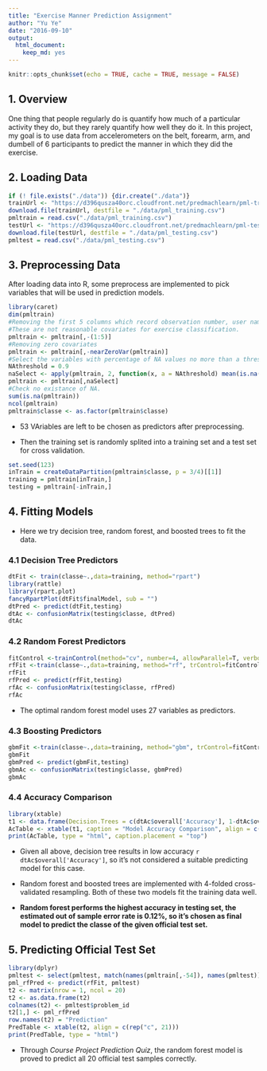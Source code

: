 ```yaml
---
title: "Exercise Manner Prediction Assignment"
author: "Yu Ye"
date: "2016-09-10"
output: 
  html_document: 
    keep_md: yes
---
```


```r
knitr::opts_chunk$set(echo = TRUE, cache = TRUE, message = FALSE)
```

## 1. Overview
One thing that people regularly do is quantify how much of a particular activity they do, but they rarely quantify how well they do it. In this project, my goal is to use data from accelerometers on the belt, forearm, arm, and dumbell of 6 participants to predict the manner in which they did the exercise.

## 2. Loading Data

```r
if (! file.exists("./data")) {dir.create("./data")}
trainUrl <- "https://d396qusza40orc.cloudfront.net/predmachlearn/pml-training.csv"
download.file(trainUrl, destfile = "./data/pml_training.csv")
pmltrain = read.csv("./data/pml_training.csv")
testUrl <- "https://d396qusza40orc.cloudfront.net/predmachlearn/pml-testing.csv"
download.file(testUrl, destfile = "./data/pml_testing.csv")
pmltest = read.csv("./data/pml_testing.csv")
```

## 3. Preprocessing Data
After loading data into R, some preprocess are implemented to pick variables that will be used in prediction models.
```r
library(caret)
dim(pmltrain)
#Removing the first 5 columns which record observation number, user name and timestamp.
#These are not reasonable covariates for exercise classification.
pmltrain <- pmltrain[,-(1:5)]
#Removing zero covariates
pmltrain <- pmltrain[,-nearZeroVar(pmltrain)]
#Select the variables with percentage of NA values no more than a threshold.
NAthreshold = 0.9
naSelect <- apply(pmltrain, 2, function(x, a = NAthreshold) mean(is.na(x)) < a)
pmltrain <- pmltrain[,naSelect]
#Check no existance of NA.
sum(is.na(pmltrain))
ncol(pmltrain)
pmltrain$classe <- as.factor(pmltrain$classe)
```

* 53 VAriables are left to be chosen as predictors after preprocessing.

* Then the training set is randomly splited into a training set and a test set for cross validation.

```r
set.seed(123)
inTrain = createDataPartition(pmltrain$classe, p = 3/4)[[1]]
training = pmltrain[inTrain,]
testing = pmltrain[-inTrain,]
```

## 4. Fitting Models

* Here we try decision tree, random forest, and boosted trees to fit the data.

### 4.1 Decision Tree Predictors
```r
dtFit <- train(classe~.,data=training, method="rpart")
library(rattle)
library(rpart.plot)
fancyRpartPlot(dtFit$finalModel, sub = "")
dtPred <- predict(dtFit,testing)
dtAc <- confusionMatrix(testing$classe, dtPred)
dtAc
```

### 4.2 Random Forest Predictors
```r
fitControl <-trainControl(method="cv", number=4, allowParallel=T, verbose=F)
rfFit <-train(classe~.,data=training, method="rf", trControl=fitControl, verbose=F)
rfFit
rfPred <- predict(rfFit,testing)
rfAc <- confusionMatrix(testing$classe, rfPred)
rfAc
```

* The optimal random forest model uses 27 variables as predictors. 

### 4.3 Boosting Predictors
```r
gbmFit <-train(classe~.,data=training, method="gbm", trControl=fitControl,verbose=F)
gbmFit
gbmPred <- predict(gbmFit,testing)
gbmAc <- confusionMatrix(testing$classe, gbmPred)
gbmAc
```

### 4.4 Accuracy Comparison
```r
library(xtable)
t1 <- data.frame(Decision.Trees = c(dtAc$overall['Accuracy'], 1-dtAc$overall['Accuracy']), Random.Forest = c(rfAc$overall['Accuracy'], 1-rfAc$overall['Accuracy']), Boosted.Trees = c(gbmAc$overall['Accuracy'], 1-gbmAc$overall['Accuracy']), row.names = c("Accuracy", "Estimated Out of Sample Error Rate"))
AcTable <- xtable(t1, caption = "Model Accuracy Comparison", align = c(rep("c", 4)), digits = 4)
print(AcTable, type = "html", caption.placement = "top")
```


* Given all above, decision tree results in low accuracy `r dtAc$overall['Accuracy']`, so it's not considered a suitable predicting model for this case.

* Random forest and boosted trees are implemented with 4-folded cross-validated resampling. Both of these two models fit the training data well.

* __Random forest performs the highest accuracy in testing set, the estimated out of sample error rate is 0.12%, so it's chosen as final model to predict the classe of the given official test set.__

## 5. Predicting Official Test Set
```r
library(dplyr)
pmltest <- select(pmltest, match(names(pmltrain[,-54]), names(pmltest)), problem_id)
pml_rfPred <- predict(rfFit, pmltest)
t2 <- matrix(nrow = 1, ncol = 20)
t2 <- as.data.frame(t2)
colnames(t2) <- pmltest$problem_id
t2[1,] <- pml_rfPred
row.names(t2) = "Prediction"
PredTable <- xtable(t2, align = c(rep("c", 21)))
print(PredTable, type = "html")
```

* Through _Course Project Prediction Quiz_, the random forest model is proved to predict all 20 official test samples correctly.